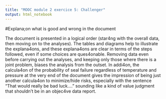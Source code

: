 ```yaml
---
title: "MOOC module 2 exercice 5: Challenger"
output: html_notebook
---
```


#Explana;on what is good and wrong in the document

The document is presented in a logical order (star4ng with the overall data, then moving on to the analyses). The tables and diagrams help to illustrate the explana4ons, and these explana4ons are clear in terms of the steps followed, even if some choices are ques4onable. Removing data even before carrying out the analyses, and keeping only those where there is a joint problem, biases the analysis from the outset.
In addi4on, the calcula4on of the probability of seal failure regardless of temperature and pressure at the very end of the document gives the impression of being just another calcula4on to minimize/hide risks, especially with the sentence "That would really be bad luck...." sounding like a kind of value judgment that shouldn't be in an objec4ve data report.


